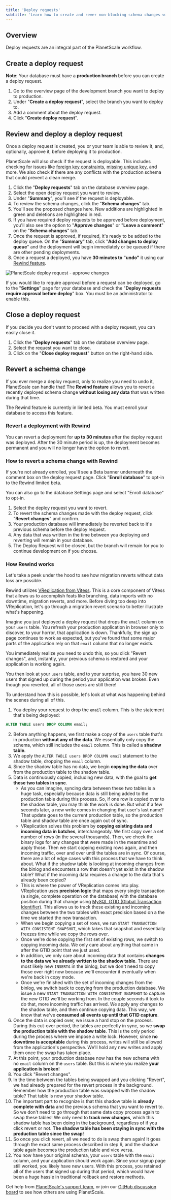 ```yaml
---
title: 'Deploy requests'
subtitle: 'Learn how to create and rever non-blocking schema changes with PlanetScale deploy requests.'
---
```


## Overview

Deploy requests are an integral part of the PlanetScale workflow. 

<VideoBlock src="/img/docs/deploy-request.mp4"></VideoBlock>

## Create a deploy request

**Note**: Your database must have a **production branch** before you can create a deploy request.

1. Go to the overview page of the development branch you want to deploy to production.
2. Under "**Create a deploy request**", select the branch you want to deploy to.
3. Add a comment about the deploy request.
4. Click "**Create deploy request**".

## Review and deploy a deploy request

Once a deploy request is created, you or your team is able to review it, and, optionally, approve it, before deploying it to production. 

PlanetScale will also check if the request is deployable. This includes checking for issues like [foreign key constraints](/learn/operating-without-foreign-key-constraints), [missing unique key](/learn/change-single-unique-key), and more. We also check if there are any conflicts with the production schema that could prevent a clean merge.

1. Click the "**Deploy requests**" tab on the database overview page.
2. Select the open deploy request you want to review.
3. Under "**Summary**", you'll see if the request is deployable.
4. To review the schema changes, click the "**Schema changes**" tab.
5. You'll see the proposed changes here. New additions are highlighted in green and deletions are highlighted in red.
6. If you have required deploy requests to be approved before deployment, you'll also see the option to "**Approve changes**" or "**Leave a comment**" on the "**Schema changes**" tab.
7. Once the request is approved, if required, it's ready to be added to the deploy queue. On the "**Summary**" tab, click "**Add changes to deploy queue**" and the deployment will begin immediately or be queued if there are other pending deployments.
8. Once a request a deployed, you have **30 minutes to "undo"** it using our [Rewind feature](#revert-a-schema-change).

![PlanetScale deploy request - approve changes](/img/docs/deploy-request-approve.png)

If you would like to require approval before a request can be deployed, go to the "**Settings**" page for your database and check the "**Deploy requests require approval before deploy**" box. You must be an administrator to enable this.

## Close a deploy request

If you decide you don't want to proceed with a deploy request, you can easily close it.

1. Click the "**Deploy requests**" tab on the database overview page.
2. Select the request you want to close.
3. Click on the "**Close deploy request**" button on the right-hand side.

## Revert a schema change

If you ever merge a deploy request, only to realize you need to undo it, PlanetScale can handle that! The **Rewind feature** allows you to revert a recently deployed schema change **without losing any data** that was written during that time.

<InfoBlock type='note'>
  The Rewind feature is currently in limited beta. You must enroll your database to access this feature.
</InfoBlock>

### Revert a deployment with Rewind

You can revert a deployment for **up to 30 minutes** after the deploy request was deployed. After the 30 minute period is up, the deployment becomes permanent and you will no longer have the option to revert.

### How to revert a schema change with Rewind

If you're not already enrolled, you'll see a Beta banner underneath the comment box on the deploy request page. Click "**Enroll database**" to opt-in to the Rewind limited beta.

You can also go to the database Settings page and select "Enroll database" to opt-in.

1. Select the deploy request you want to revert.
2. To revert the schema changes made with the deploy request, click "**Revert changes**" and confirm.
3. Your production database will immediately be reverted back to it's previous schema before the deploy request.
4. Any data that was written in the time between you deploying and reverting will remain in your database.
5. The Deploy Request will be closed, but the branch will remain for you to continue development on if you choose.

### How Rewind works

Let's take a peek under the hood to see how migration reverts without data loss are possible.

Rewind utilizes [VReplication from Vitess](https://vitess.io/docs/13.0/reference/vreplication/vreplication/). This is a core component of Vitess that allows us to accomplish feats like branching, data imports with no downtime, migration reverts, and more. Before diving too deep into VReplication, let's go through a migration revert scenario to better illustrate what's happening.

Imagine you just deployed a deploy request that drops the `email` column on your `users` table. You refresh your production application in browser only to discover, to your horror, that application is down. Thankfully, the sign up page continues to work as expected, but you've found that some major parts of the application rely on that `email` column that no longer exists.

You immediately realize you need to undo this, so you click "Revert changes", and, instantly, your previous schema is restored and your application is working again.

You then look at your `users` table, and to your surprise, you have 30 new users that signed up during the period your application was broken. Even though you reverted, all of those users are still there!

To understand how this is possible, let's look at what was happening behind the scenes during all of this.

1. You deploy your request to drop the `email` column. This is the statement that's being deployed:

```sql
ALTER TABLE users DROP COLUMN email;
```

2. Before anything happens, we first make a copy of the `users` table that's in production **without any of the data**. We essentially only copy the schema, which still includes the `email` column. This is called a **shadow table**.
3. We apply the `ALTER TABLE users DROP COLUMN email` statement to the shadow table, dropping the `email` column.
4. Since the shadow table has no data, we begin **copying the data** over from the production table to the shadow table.
5. Data is continuously copied, including new data, with the goal to **get these two tables in sync**.
   - As you can imagine, syncing data between these two tables is a huge task, especially because data is still being added to the production table during this process. So, if one row is copied over to the shadow table, you may think the work is done. But what if a few seconds later, a new write comes in changing that user's last name? That update goes to the current production table, so the production table and shadow table are once again out of sync.
   - VReplication solves this problem by **copying existing data and incoming data in batches**, interchangeably. We first copy over a set number of rows (in the several thousands). Then, we check the binary logs for any changes that were made in the meantime and apply those. Then we start copying existing rows again, and then incoming traffic, over and over until the tables are in sync. Of course, there are a lot of edge cases with this process that we have to think about. What if the shadow table is looking at incoming changes from the binlog and encounters a row that doesn't yet exist in the shadow table? What if the incoming data requires a change to the data that's already been copied?
   - This is where the power of VReplication comes into play. VReplication uses **precision logic** that maps every single transaction (a single, complete operation on the database) with the database position during that change using [MySQL GTID (Global Transaction Identifier)](https://dev.mysql.com/doc/refman/5.6/en/replication-gtids-concepts.html). This allows us to track these existing and incoming changes between the two tables with exact precision based on a the time we started the new transaction.
   - When we begin copying a set of rows, we run `START TRANSACTION WITH CONSISTENT SNAPSHOT`, which takes that snapshot and essentially freezes time while we copy the rows over.
   - Once we're done copying the first set of existing rows, we switch to copying incoming data. We only care about anything that came in after the GTID point that we just used.
   - In addition, we only care about incoming data that contains **changes to the data we've already written to the shadow table**. There are most likely new `INSERT`s in the binlog, but we don't need to copy those over right now because we'll encounter it eventually when we're back in copy mode. 
   - Once we're finished with the set of incoming changes from the binlog, we switch back to copying from the production database. We issue a new `START TRANSACTION WITH CONSISTENT SNAPSHOT` to capture the new GTID we'll be working from. In the couple seconds it took to do that, more incoming traffic has arrived. We apply any changes to the shadow table, and then continue copying data. This way, we know that we've **consumed all events up until that GTID capture**.
6. Once the data is copied over, we issue a hard stop on the process. During this cut-over period, the tables are perfectly in sync, so we **swap the production table with the shadow table**. This is the only period during the process where we impose a write lock. However, since **no downtime is acceptable** during this process, writes will still be allowed from the application's perspective. We'll hold any new writes and apply them once the swap has taken place.
7. At this point, your production database now has the new schema with no `email` column on the `users` table. But this is where you realize **your application is broken**!
8. You click "Revert changes".
9. In the time between the tables being swapped and you clicking "Revert", we had already prepared for the revert process in the background. Remember how the production table was swapped with the shadow table? That table is now your shadow table.
10. The important part to recognize is that this shadow table is **already complete with data** and the previous schema that you want to revert to. So we don't need to go through that same data copy process again to swap these tables! We only need to **track new changes**, which this shadow table has been doing in the background, regardless of if you click revert or not. **The shadow table has been staying in sync with the production table since the swap**!
11. So once you click revert, all we need to do is swap them again! It goes through the exact same process described in step 6, and the shadow table again becomes the production table and vice versa. 
12. You now have your original schema, your `users` table with the `email` column, and your application should work again. Since your signup page still worked, you likely have new users. With this process, you retained all of the users that signed up during that period, which would have been a huge hassle in traditional rollback and restore methods.

Get help from [PlanetScale's support team](https://www.planetscale.com/support), or join our [GitHub discussion board](https://github.com/planetscale/beta/discussions) to see how others are using PlanetScale.
